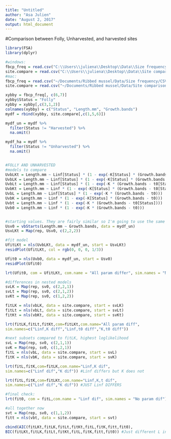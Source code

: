 ```yaml
---
title: "Untitled"
author: "Asa Julien"
date: "August 2, 2017"
output: html_document
---
```


#Comparison between Folly, Unharvested, and harvested sites
```r
library(FSA)
library(dplyr)

#windows:
fbcp_freq = read.csv("C:\\Users\\juliena\\Desktop\\Data\\Size frequency\\CSV files\\sizeagefreq_fbcp.csv")
site.compare = read.csv("C:\\Users\\juliena\\Desktop\\Data\\Site comparison\\CSV files\\Comparison.csv")
#mac:
fbcp_freq = read.csv("~/Documents/Ribbed mussel/Data/Size frequency/CSV files/sizeagefreq_fbcp.csv")
site.compare = read.csv("~/Documents/Ribbed mussel/Data/Site comparison/CSV files/Comparison.csv")

xybby = fbcp_freq[, c(6,7)]
xybby$Status = "Folly"
xybby = xybby[,c(3,1,2)]
colnames(xybby) = c("Status", "Length.mm", "Growth.bands")
mydf = rbind(xybby, site.compare[,c(1,5,6)])

mydf_un = mydf %>%
  filter(Status != "Harvested") %>%
  na.omit()

mydf_ha = mydf %>%
  filter(Status != "Unharvested") %>%
  na.omit()


#FOLLY AND UNHARVESTED
#models to compare
UvbLKt = Length.mm ~ Linf[Status] * (1 - exp(-K[Status] * (Growth.bands - t0[Status])))
UvbLK = Length.mm ~ Linf[Status] * (1 - exp(-K[Status] * (Growth.bands - t0)))
UvbLt = Length.mm ~ Linf[Status] * (1 - exp(-K * (Growth.bands - t0[Status])))
UvbKt = Length.mm ~ Linf * (1 - exp(-K[Status] * (Growth.bands - t0[Status])))
UvbL = Length.mm ~ Linf[Status] * (1 - exp(-K * (Growth.bands - t0)))
UvbK = Length.mm ~ Linf * (1 - exp(-K[Status] * (Growth.bands - t0)))
Uvbt = Length.mm ~ Linf * (1 - exp(-K * (Growth.bands - t0[Status])))
Uvb0 = Length.mm ~ Linf * (1 - exp(-K * (Growth.bands - t0)))


#starting values. They are fairly similar so I'm going to use the same for each group (pooled).
Usv0 = vbStarts(Length.mm ~ Growth.bands, data = mydf_un)
UsvLKt = Map(rep, Usv0, c(2,2,2))

#fit model
UfitLKt = nls(UvbLKt, data = mydf_un, start = UsvLKt)
residPlot(UfitLKt, col = rgb(0, 0, 0, 1/3))

Ufit0 = nls(Uvb0, data = mydf_un, start = Usv0)
residPlot(Ufit0)

lrt(Ufit0, com = UfitLKt, com.name = "All param differ", sim.names = "No param differ")

#differences in nested models
svLK = Map(rep, sv0, c(2,2,1))
svLt = Map(rep, sv0, c(2,1,2))
svKt = Map(rep, sv0, c(1,2,2))

fitLK = nls(vbLK, data = site.compare, start = svLK)
fitLt = nls(vbLt, data = site.compare, start = svLt)
fitKt = nls(vbKt, data = site.compare, start = svKt)

lrt(fitLK,fitLt,fitKt,com=fitLKt,com.name="All param diff",
sim.names=c("Linf,K diff","Linf,t0 diff","K,t0 diff"))

#next subsets compared to fitLK, highest loglikelihood
svL = Map(rep, sv0, c(2,1,1))
svK = Map(rep, sv0, c(1,2,1))
fitL = nls(vbL, data = site.compare, start = svL)
fitK = nls(vbK, data = site.compare, start = svK)

lrt(fitL,fitK,com=fitLK,com.name="Linf,K dif",
sim.names=c("Linf dif","K dif")) #Linf differs but K does not

lrt(fitL,fitK,com=fitLKt,com.name="Linf,K,t dif",
sim.names=c("Linf dif","K dif")) #JUST Linf DIFFERS

#final check:
lrt(fit0, com = fitL,com.name = "Linf dif", sim.names = "No param dif")

#all together now
svt = Map(rep, sv0, c(1,1,2))
fitt = nls(vbt, data = site.compare, start = svt)

cbind(AIC(fitLKt,fitLK,fitLt,fitKt,fitL,fitK,fitt,fit0),
BIC(fitLKt,fitLK,fitLt,fitKt,fitL,fitK,fitt,fit0)) #Just different L inf seems to be the best model I think

```


